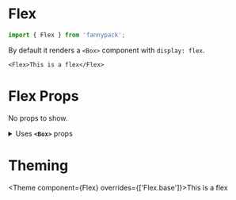 
# Flex

```js
import { Flex } from 'fannypack';
```

By default it renders a `<Box>` component with `display: flex`.

```jsx-live
<Flex>This is a flex</Flex>
```

# Flex Props

<!-- Automatically generated -->

No props to show.

<details><summary>Uses <code><strong>&#60;Box&#62;</strong></code> props</summary>

### **`use`**

```
string | ComponentClass<any, any> | FunctionComponent<any>
```

### **`className`**

```
string
```

### **`children`**

```
string | number | boolean | {} | ReactElement<any, string | ((props: any) => ReactElement<any, string | ... | (new (props: any) => Component<any, any, any>)>) | (new (props: any) => Component<any, any, any>)> | ReactNodeArray | ReactPortal | ((props: BoxProps) => ReactNode)
```

### **`overrides`**

```
{ base?: any; }
```

### **`showBreakpoint`**

```
string
```

### **`hiddenBreakpoint`**

```
string
```

</details>
        

# Theming

<Theme component={Flex} overrides={['Flex.base']}>This is a flex</Theme>
